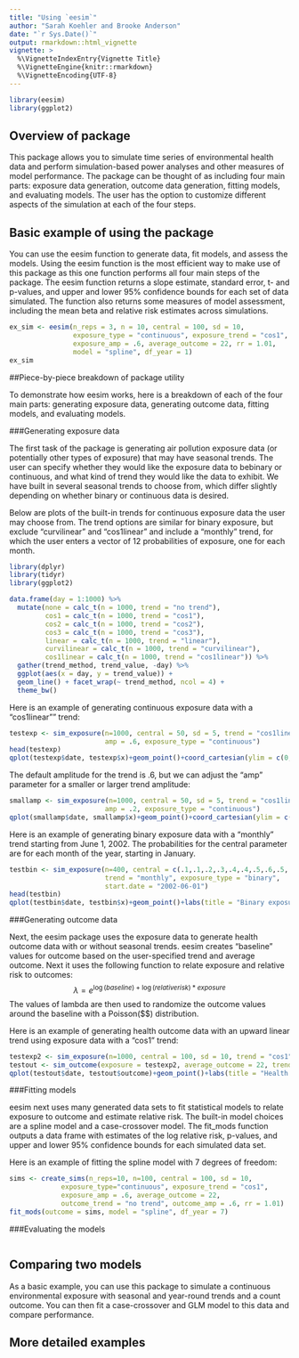 ```yaml
---
title: "Using `eesim`"
author: "Sarah Koehler and Brooke Anderson"
date: "`r Sys.Date()`"
output: rmarkdown::html_vignette
vignette: >
  %\VignetteIndexEntry{Vignette Title}
  %\VignetteEngine{knitr::rmarkdown}
  %\VignetteEncoding{UTF-8}
---
```


```r
library(eesim)
library(ggplot2)
```

## Overview of package

This package allows you to simulate time series of environmental health data and
perform simulation-based power analyses and other measures of model performance.
The package can be thought of as including four main parts: exposure data 
generation, outcome data generation, fitting models, and evaluating models.
The user has the option to customize different aspects of the simulation at each
of the four steps.

## Basic example of using the package

You can use the eesim function to generate data, fit models, and assess the 
models. Using the eesim function is the most efficient way to make use of this 
package as this one function performs all four main steps of the package.  The 
eesim function returns a slope estimate, standard error, t- and p-values, and 
upper and lower 95% confidence bounds for each set of data simulated.  The 
function also returns some measures of model assessment, including the mean beta
and relative risk estimates across simulations.

```r
ex_sim <- eesim(n_reps = 3, n = 10, central = 100, sd = 10,
                exposure_type = "continuous", exposure_trend = "cos1",
                exposure_amp = .6, average_outcome = 22, rr = 1.01,
                model = "spline", df_year = 1)
ex_sim
```

##Piece-by-piece breakdown of package utility

To demonstrate how eesim works, here is a breakdown of each of the four main 
parts: generating exposure data, generating outcome data, fitting models, and 
evaluating models.

###Generating exposure data

The first task of the package is generating air pollution exposure data (or 
potentially other types of exposure) that may have seasonal trends. The user can
specify whether they would like the exposure data to bebinary or continuous, and
what kind of trend they would like the data to exhibit. We have built in several
seasonal trends to choose from, which differ slightly depending on whether 
binary or continuous data is desired.

Below are plots of the built-in trends for continuous exposure data the user may
choose from. The trend options are similar for binary exposure, but exclude 
"curvilinear" and "cos1linear" and include a "monthly" trend, for which the user
enters a vector of 12 probabilities of exposure, one for each month.

```r
library(dplyr)
library(tidyr)
library(ggplot2)

data.frame(day = 1:1000) %>%
  mutate(none = calc_t(n = 1000, trend = "no trend"),
         cos1 = calc_t(n = 1000, trend = "cos1"),
         cos2 = calc_t(n = 1000, trend = "cos2"),
         cos3 = calc_t(n = 1000, trend = "cos3"),
         linear = calc_t(n = 1000, trend = "linear"),
         curvilinear = calc_t(n = 1000, trend = "curvilinear"),
         cos1linear = calc_t(n = 1000, trend = "cos1linear")) %>%
  gather(trend_method, trend_value, -day) %>%
  ggplot(aes(x = day, y = trend_value)) + 
  geom_line() + facet_wrap(~ trend_method, ncol = 4) + 
  theme_bw()
```

Here is an example of generating continuous exposure data with a "cos1linear"" 
trend:

```r
testexp <- sim_exposure(n=1000, central = 50, sd = 5, trend = "cos1linear",
                        amp = .6, exposure_type = "continuous")
head(testexp)
qplot(testexp$date, testexp$x)+geom_point()+coord_cartesian(ylim = c(0,110))
```

The default amplitude for the trend is .6, but we can adjust the "amp" parameter
for a smaller or larger trend amplitude:

```r
smallamp <- sim_exposure(n=1000, central = 50, sd = 5, trend = "cos1linear",
                        amp = .2, exposure_type = "continuous")
qplot(smallamp$date, smallamp$x)+geom_point()+coord_cartesian(ylim = c(0,110))
```

Here is an example of generating binary exposure data with a "monthly" trend 
starting from June 1, 2002.  The probabilities for the central parameter are for
each month of the year, starting in January.

```r
testbin <- sim_exposure(n=400, central = c(.1,.1,.2,.3,.4,.4,.5,.6,.5,.3,.2,.1),
                        trend = "monthly", exposure_type = "binary", 
                        start.date = "2002-06-01")
head(testbin)
qplot(testbin$date, testbin$x)+geom_point()+labs(title = "Binary exposure data with montly trend")
```

###Generating outcome data

Next, the eesim package uses the exposure data to generate health outcome data with or without seasonal trends. eesim creates "baseline" values for outcome based on the user-specified trend and average outcome. Next it uses the following function to relate exposure and relative risk to outcomes:
$$\lambda = e^{\log{(baseline)}+\log{(relative risk)}*exposure}$$
The values of lambda are then used to randomize the outcome values around the baseline with a Poisson($\lambda\$) distribution.

Here is an example of generating health outcome data with an upward linear trend using exposure data with a "cos1" trend:

```r
testexp2 <- sim_exposure(n=1000, central = 100, sd = 10, trend = "cos1", exposure_type = "continuous")
testout <- sim_outcome(exposure = testexp2, average_outcome = 22, trend = "linear", rr = 1.01)
qplot(testout$date, testout$outcome)+geom_point()+labs(title = "Health outcomes with a linear trend")
```

###Fitting models

eesim next uses many generated data sets to fit statistical models to relate exposure to outcome and estimate relative risk.  The built-in model choices are a spline model and a case-crossover model. The fit_mods function outputs a data frame with estimates of the log relative risk, p-values, and upper and lower 95% confidence bounds for each simulated data set.

Here is an example of fitting the spline model with 7 degrees of freedom:

```r
sims <- create_sims(n_reps=10, n=100, central = 100, sd = 10,
             exposure_type="continuous", exposure_trend = "cos1",
             exposure_amp = .6, average_outcome = 22,
             outcome_trend = "no trend", outcome_amp = .6, rr = 1.01)
fit_mods(outcome = sims, model = "spline", df_year = 7)
```

###Evaluating the models

```{}

```


## Comparing two models

As a basic example, you can use this package to simulate a continuous environmental exposure with seasonal and year-round trends and a count outcome. You can then fit a case-crossover and GLM model to this data and compare performance.


## More detailed examples
